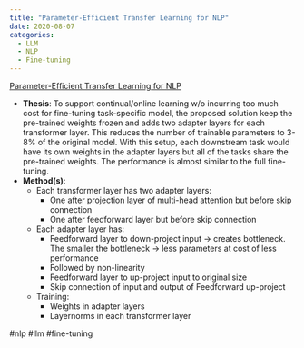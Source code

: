```yaml
---
title: "Parameter-Efficient Transfer Learning for NLP"
date: 2020-08-07
categories:
  - LLM
  - NLP
  - Fine-tuning
---
```

[Parameter-Efficient Transfer Learning for NLP](http://arxiv.org/abs/1902.00751)

- **Thesis**: To support continual/online learning w/o incurring too much cost
for fine-tuning task-specific model, the proposed solution keep the pre-trained 
weights frozen and adds two adapter layers for each transformer layer. This 
reduces the number of trainable parameters to 3-8% of the original model. With 
this setup, each downstream task would have its own weights in the adapter 
layers but all of the tasks share the pre-trained weights. The performance is 
almost similar to the full fine-tuning.
- **Method(s)**:
	- Each transformer layer has two adapter layers:
		- One after projection layer of multi-head attention but before skip connection
		- One after feedforward layer but before skip connection
	- Each adapter layer has:
		- Feedforward layer to down-project input -> creates bottleneck. The 
        smaller the bottleneck -> less parameters at cost of less performance
		- Followed by non-linearity
		- Feedforward layer to up-project input to original size
		- Skip connection of input and output of Feedforward up-project
	- Training:
		- Weights in adapter layers
		- Layernorms in each transformer layer

#nlp #llm #fine-tuning
